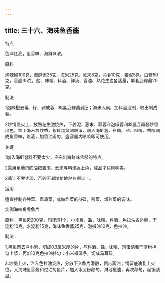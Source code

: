 ```yaml
---
---
---
```

title: 三十六、海味鱼香酱
---






特点

色泽红亮，鱼香味、海鲜味浓。

原料

泡辣椒100克，海鲜酱25克，海米25克，葱末8克，蒜蓉10克，姜泥5克，白糖50克，香醋35克，盐、味精、料酒、鲜汤、香油、熟花生油各适量，郫县豆瓣酱20克。

制法

1泡辣椒去蒂、籽，剁成蓉，郫县豆瓣酱剁细；海米入碗，加料酒泡制，取出剁成蓉。

2炒锅置火上，放熟花生油烧热，下姜泥、葱末、蒜蓉和泡椒蓉和郫县豆瓣酱炒香出色，续下海米蓉炒香，掺鲜汤烧沸略滚，调入海鲜酱、白糖、盐、味精、香醋调成鱼香味，略滚，加香油调匀，盛容器内晾凉即可使用。

关键

1加入海鲜酱料不要太少，应突出海鲜味浓郁的特点。

2需用足量的底油把姜末、葱末等料煸香上色，成品才色艳味美。

3酱汁不要太稠，否则不易均匀地粘在原料上。

运用

适宜拌制各种荤、素凉菜，或做炸菜的味碟，煎菜、熘炒菜的调味。



实例海味鱼香鱼片

原料：黑鱼肉200克，鸡蛋清1个，小米椒，盐、味精、料酒、色拉油各适量，干淀粉10克，水淀粉15克，海味鱼香酱25克，泡椒油10克，色拉油。

制法：

1.黑鱼肉去净小刺，切成0.3厘米厚的片，与料酒、盐、味精、鸡蛋清和干淀粉拌匀上浆，再加10克色拉油拌匀；小米椒洗净，切成马耳形。

2.炒锅上火，注入色拉油烧热，分散下入鱼片滑散，倒出沥油；锅留底油复上火位，入海味鱼香酱和过油的鱼片，加入水淀粉颠匀，淋泡椒油，再次颠匀，起锅装盘。